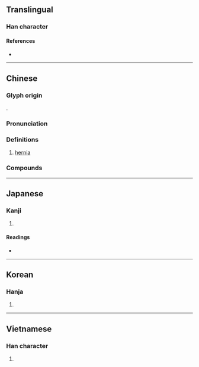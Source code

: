 {{character info}}
==Translingual==

===Han character===
{{Han char|rn=104|rad=疒|as=03|sn=8|four=00172|canj=KU|ids=⿸疒山}}

====References====
* {{Han ref|kx=0769.200|dkj=22040|dj=1179.220|hdz=42660.120|uh=759D|ud=30109|bh=AAB7|bd=43703}}

----

==Chinese==
{{zh-forms}}

===Glyph origin===
{{Han etym}}
{{Han compound|疒|山|c1=s|c2=p|ls=psc|t1=illness}}.

===Pronunciation===
{{zh-pron
|m=shàn
|c=saan3
|mn=sàn
|mc=y
|oc=y
|cat=
}}

===Definitions===
{{zh-hanzi}}

# {{lb|zh|diseases}} [[hernia]]

===Compounds===
{{zh-der|疝氣}}

{{zh-cat|Medical signs and symptoms|Gastroenterology}}

----

==Japanese==

===Kanji===
{{ja-kanji|grade=|rs=疒03}}

# {{rfdef|ja|sort=疒03}}

====Readings====
* {{ja-readings
|goon=せん
|kanon=さん
|kun=せんき
|nanori=}}

----

==Korean==

===Hanja===
{{ko-hanja|hangeul=산|eumhun=|rv=san|mr=san|y=san}}

# {{rfdef|ko|sort=疒03}}

----

==Vietnamese==

===Han character===
{{vi-readings|reading=sán|rs=疒03}}

# {{rfdef|vi|sort=疒03}}